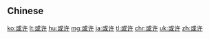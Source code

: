 {{also|或許}}
==Chinese==
{{zh-see|或許}}

[[ko:或许]]
[[lt:或许]]
[[hu:或许]]
[[mg:或许]]
[[ja:或许]]
[[tl:或许]]
[[chr:或许]]
[[uk:或许]]
[[zh:或许]]